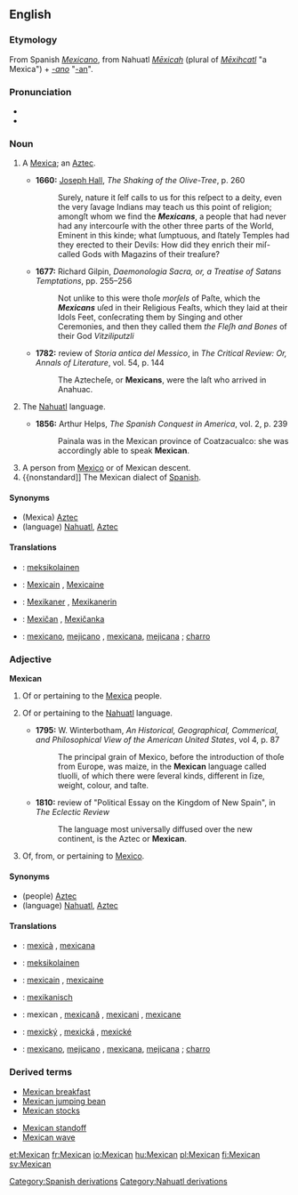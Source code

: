 {{see|mexican}}
==English==

===Etymology===
From Spanish ''[[Mexicano]]'', from Nahuatl ''[[Mexihcah|Mēxicah]]'' (plural of ''[[Mexihcatl|Mēxihcatl]]'' "a Mexica") + ''[[-ano]]'' "[[-an]]".

===Pronunciation===
* {{IPA|/ˈmɛksɪkən/}}
* {{SAMPA|/"mEksIk@n/}}

===Noun===
{{en-noun}}

# {{obsolete}} A [[Mexica]]; an [[Aztec]].
#*'''1660:''' [[w:Joseph Hall (bishop)|Joseph Hall]], ''The Shaking of the Olive-Tree'', p. 260
#*:Surely, nature it ſelf calls to us for this reſpect to a deity, even the very ſavage Indians may teach us this point of religion; amongſt whom we find the '''''Mexicans''''', a people that had never had any intercourſe with the other three parts of the World, Eminent in this kinde; what ſumptuous, and ſtately Temples had they erected to their Devils: How did they enrich their miſ-called Gods with Magazins of their treaſure?
#*'''1677:''' Richard Gilpin, ''Daemonologia Sacra, or, a Treatise of Satans Temptations'', pp. 255&ndash;256
#*:Not unlike to this were thoſe ''morſels'' of Paſte, which the '''''Mexicans''''' uſed in their Religious Feaſts, which they laid at their Idols Feet, conſecrating them by Singing and other Ceremonies, and then they called them ''the Fleſh and Bones'' of their God ''Vitziliputzli''
#*'''1782:''' review of ''Storia antica del Messico'', in ''The Critical Review: Or, Annals of Literature'', vol. 54, p. 144 
#*:The Aztecheſe, or '''Mexicans''', were the laſt who arrived in Anahuac.
# {{obsolete}} The [[Nahuatl]] language.
#*'''1856:''' Arthur Helps, ''The Spanish Conquest in America'', vol. 2, p. 239
#*:Painala was in the Mexican province of Coatzacualco: she was accordingly able to speak '''Mexican'''.
# A person from [[Mexico]] or of Mexican descent.
# {{nonstandard]] The Mexican dialect of [[Spanish]].
====Synonyms====
*(Mexica) [[Aztec]]
*(language) [[Nahuatl]], [[Aztec]]
====Translations====
{{checktrans}}
{{top}}
*{{ttbc|Finnish}}: [[meksikolainen]]
*{{ttbc|French}}: [[Mexicain]] {{m}}, [[Mexicaine]] {{f}}
*{{ttbc|German}}: [[Mexikaner]] {{m}}, [[Mexikanerin]] {{f}}
{{mid}}
*{{ttbc|Slovak}}: [[Mexičan]] {{m}}, [[Mexičanka]] {{f}}
*{{ttbc|Spanish}}: [[mexicano]], [[mejicano]] {{m}}, [[mexicana]], [[mejicana]] {{f}}; [[charro]] {{m}}
{{bottom}}

===Adjective===
'''Mexican'''

# {{obsolete}} Of or pertaining to the [[Mexica]] people.
# {{obsolete}} Of or pertaining to the [[Nahuatl]] language.
#*'''1795:''' W. Winterbotham, ''An Historical, Geographical, Commerical, and Philosophical View of the American United States'', vol 4, p. 87
#*:The principal grain of Mexico, before the introduction of thoſe from Europe, was maize, in the '''Mexican''' language called tluolli, of which there were ſeveral kinds, different in ſize, weight, colour, and taſte.
#*'''1810:''' review of "Political Essay on the Kingdom of New Spain", in ''The Eclectic Review''
#*:The language most universally diffused over the new continent, is the Aztec or '''Mexican'''.
# Of, from, or pertaining to [[Mexico]].

====Synonyms====
*(people) [[Aztec]]
*(language) [[Nahuatl]], [[Aztec]]

====Translations====
{{checktrans}}
{{top}}
*{{ttbc|Catalan}}: [[mexicà]] {{m}}, [[mexicana]] {{f}}
*{{ttbc|Finnish}}: [[meksikolainen]]
*{{ttbc|French}}: [[mexicain]] {{m}}, [[mexicaine]] {{f}}
*{{ttbc|German}}: [[mexikanisch]]
{{mid}}
*{{ttbc|Romanian}}: mexican {{m}}, [[mexicană]] {{f}}, [[mexicani]] {{m}} {{p}}, [[mexicane]] {{f}} {{p}}
*{{ttbc|Slovak}}: [[mexický]] {{m}}, [[mexická]] {{f}}, [[mexické]] {{n}}
*{{ttbc|Spanish}}: [[mexicano]], [[mejicano]] {{m}}, [[mexicana]], [[mejicana]] {{f}}; [[charro]] {{m}}
{{bottom}}

===Derived terms===
{{top}}
*[[Mexican breakfast]]
*[[Mexican jumping bean]]
*[[Mexican stocks]]
{{mid}}
*[[Mexican standoff]]
*[[Mexican wave]]
{{bottom}}

[[Category:Spanish derivations]]
[[Category:Nahuatl derivations]]

[[et:Mexican]]
[[fr:Mexican]]
[[io:Mexican]]
[[hu:Mexican]]
[[pl:Mexican]]
[[fi:Mexican]]
[[sv:Mexican]]